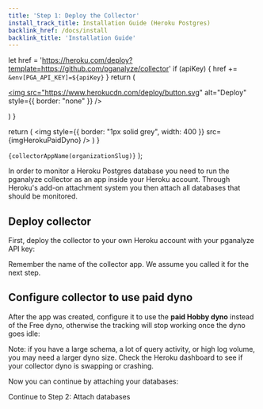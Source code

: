 ```yaml
---
title: 'Step 1: Deploy the Collector'
install_track_title: Installation Guide (Heroku Postgres)
backlink_href: /docs/install
backlink_title: 'Installation Guide'
---
```




  let href = 'https://heroku.com/deploy?template=https://github.com/pganalyze/collector'
  if (apiKey) {
    href += `&env[PGA_API_KEY]=${apiKey}`
  }
  return (
    <p>
      <a href={href} target="_blank">
        <img
          src="https://www.herokucdn.com/deploy/button.svg"
          alt="Deploy"
          style={{ border: "none" }}
        />
      </a>
    </p>
  )
}

  return (
    <img style={{ border: "1px solid grey", width: 400 }} src={imgHerokuPaidDyno} />
  )
}

  <code>{collectorAppName(organizationSlug)}</code>
);

In order to monitor a Heroku Postgres database you need to run the pganalyze
collector as an app inside your Heroku account. Through Heroku's add-on attachment system you then attach all databases that should be monitored.

## Deploy collector

First, deploy the collector to your own Heroku account with your pganalyze API key<APIKey apiKey={props.apiKey} />:

<HerokuButton apiKey={props.apiKey}/>

Remember the name of the collector app. We assume you called it <CollectorApp organizationSlug={props.organizationSlug} /> for the next step.

## Configure collector to use paid dyno

After the app was created, configure it to use the **paid Hobby dyno** instead of the Free dyno, otherwise the tracking will stop working once the dyno goes idle:

<ImgPaidDyno />

Note: if you have a large schema, a lot of query activity, or high log volume, you may need a larger dyno size.
Check the Heroku dashboard to see if your collector dyno is swapping or crashing.

Now you can continue by attaching your databases:

<Link className="btn btn-success" to="02_attach_databases">
  Continue to Step 2: Attach databases
</Link>
